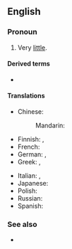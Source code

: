==English==

===Pronoun===
{{en-pron|head=[[next to]] [[nothing]]}}

# Very [[little]].
#: {{ux|en|I got it for '''next to nothing''' in the January sales.}}
#: {{ux|en|He pretends to be knowledgeable, but actually he knows '''next to nothing'''.}}

====Derived terms====
* {{l|en|next-to-nothingness}}

====Translations====
{{trans-top|very little}}
* Chinese:
*: Mandarin: {{t+|cmn|微乎其微|tr=wēihūqíwēi|sc=Hani}}
* Finnish: {{t|fi|[[melkein]] [[ilmaiseksi]]}} {{qualifier|of money, "almost free"}}, {{t+|fi|juuri|alt=ei juuri mitään}}
* French: {{t+|fr|trois fois rien}}
* German: {{t|de|so gut wie nichts}}, {{t|de|fast nichts}}
* Greek: {{t+|el|τζάμπα}}, {{t+|el|φθηνά}}
{{trans-mid}}
* Italian: {{t|it|quasi niente}}, {{t|it|una miseria}}
* Japanese: {{t|ja|ほとんど何もない|tr=ほとんどなにもない, hotondo nani mo nai|sc=Jpan}}
* Polish: {{t|pl|prawie nic}}
* Russian: {{t|ru|почти́ ничего́}}
* Spanish: {{t|es|casi nada}}
{{trans-bottom}}

===See also===
* {{l|en|for a song}}